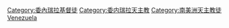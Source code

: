 [[Category:委內瑞拉基督徒|Category:委內瑞拉基督徒]]
[[Category:委内瑞拉天主教|Category:委内瑞拉天主教]]
[[Category:南美洲天主教徒|Category:南美洲天主教徒]]
[[Category:各國天主教徒|Venezuela]]